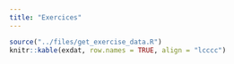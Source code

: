 ```yaml
---
title: "Exercices"
---
```




```r
source("../files/get_exercise_data.R")
knitr::kable(exdat, row.names = TRUE, align = "lcccc")
```


